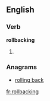 ==English==

===Verb===
'''rollbacking'''

# {{present participle of|[[rollback]]}}

===Anagrams===
* [[rolling back#English|rolling back]]

[[fr:rollbacking]]